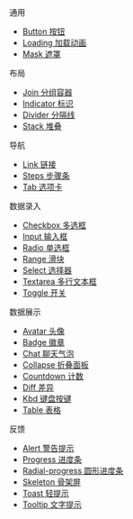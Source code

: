 
通用
- [Button 按钮](./button)
- [Loading 加载动画](./loading)
- [Mask 遮罩](./mask)

布局
- [Join 分组容器](./join)
- [Indicator 标识](./indicator)
- [Divider 分隔线](./divider)
- [Stack 堆叠](./stack)

导航
- [Link 链接](./link)
- [Steps 步骤条](./steps)
- [Tab 选项卡](./tab)

数据录入
- [Checkbox 多选框](./checkbox)
- [Input 输入框](./input)
- [Radio 单选框](./radio)
- [Range 滑块](./range)
- [Select 选择器](./select)
- [Textarea 多行文本框](./textarea)
- [Toggle 开关](./toggle)

数据展示
- [Avatar 头像](./avatar)
- [Badge 徽章](./badge)
- [Chat 聊天气泡](./chat)
- [Collapse 折叠面板](./collapse)
- [Countdown 计数](./countdown)
- [Diff 差异](./diff)
- [Kbd 键盘按键](./kbd)
- [Table 表格](./table)

反馈
- [Alert 警告提示](./alert)
- [Progress 进度条](./progress)
- [Radial-progress 圆形进度条](./radial-progress)
- [Skeleton 骨架屏](./skeleton)
- [Toast 轻提示](./toast)
- [Tooltip 文字提示](./tooltip)